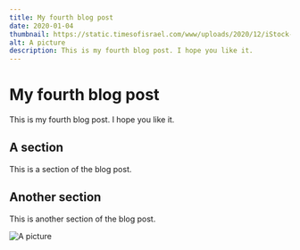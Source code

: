 ```yaml
---
title: My fourth blog post
date: 2020-01-04
thumbnail: https://static.timesofisrael.com/www/uploads/2020/12/iStock-1090872318.jpg
alt: A picture
description: This is my fourth blog post. I hope you like it.
---
```

# My fourth blog post

This is my fourth blog post. I hope you like it.

## A section

This is a section of the blog post.

## Another section

This is another section of the blog post.

![A picture](https://static.timesofisrael.com/www/uploads/2020/12/iStock-1090872318.jpg)